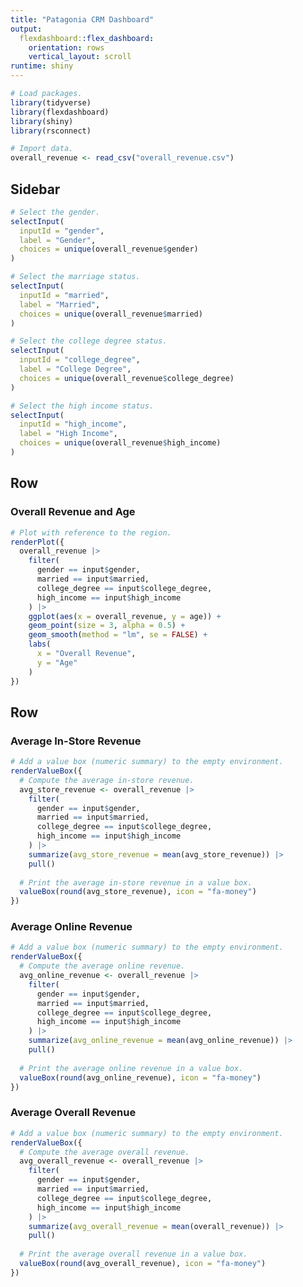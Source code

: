 ```yaml
---
title: "Patagonia CRM Dashboard"
output: 
  flexdashboard::flex_dashboard:
    orientation: rows
    vertical_layout: scroll
runtime: shiny
---
```


```r
# Load packages.
library(tidyverse)
library(flexdashboard)
library(shiny)
library(rsconnect)

# Import data.
overall_revenue <- read_csv("overall_revenue.csv")
```

Sidebar {.sidebar}
------------------------------------------

```r
# Select the gender.
selectInput(
  inputId = "gender",
  label = "Gender",
  choices = unique(overall_revenue$gender)
)

# Select the marriage status.
selectInput(
  inputId = "married",
  label = "Married",
  choices = unique(overall_revenue$married)
)

# Select the college degree status.
selectInput(
  inputId = "college_degree",
  label = "College Degree",
  choices = unique(overall_revenue$college_degree)
)

# Select the high income status.
selectInput(
  inputId = "high_income",
  label = "High Income",
  choices = unique(overall_revenue$high_income)
)
```

Row
------------------------------------------

### Overall Revenue and Age

```r
# Plot with reference to the region.
renderPlot({
  overall_revenue |> 
    filter(
      gender == input$gender, 
      married == input$married, 
      college_degree == input$college_degree, 
      high_income == input$high_income
    ) |>
    ggplot(aes(x = overall_revenue, y = age)) +
    geom_point(size = 3, alpha = 0.5) +
    geom_smooth(method = "lm", se = FALSE) +
    labs(
      x = "Overall Revenue",
      y = "Age"
    )
})
```

Row
------------------------------------------

### Average In-Store Revenue

```r
# Add a value box (numeric summary) to the empty environment.
renderValueBox({
  # Compute the average in-store revenue.
  avg_store_revenue <- overall_revenue |> 
    filter(
      gender == input$gender, 
      married == input$married, 
      college_degree == input$college_degree, 
      high_income == input$high_income
    ) |>
    summarize(avg_store_revenue = mean(avg_store_revenue)) |> 
    pull()
  
  # Print the average in-store revenue in a value box.
  valueBox(round(avg_store_revenue), icon = "fa-money")
})
```

### Average Online Revenue

```r
# Add a value box (numeric summary) to the empty environment.
renderValueBox({
  # Compute the average online revenue.
  avg_online_revenue <- overall_revenue |> 
    filter(
      gender == input$gender, 
      married == input$married, 
      college_degree == input$college_degree, 
      high_income == input$high_income
    ) |>
    summarize(avg_online_revenue = mean(avg_online_revenue)) |> 
    pull()
  
  # Print the average online revenue in a value box.
  valueBox(round(avg_online_revenue), icon = "fa-money")
})
```

### Average Overall Revenue

```r
# Add a value box (numeric summary) to the empty environment.
renderValueBox({
  # Compute the average overall revenue.
  avg_overall_revenue <- overall_revenue |> 
    filter(
      gender == input$gender, 
      married == input$married, 
      college_degree == input$college_degree, 
      high_income == input$high_income
    ) |>
    summarize(avg_overall_revenue = mean(overall_revenue)) |> 
    pull()
  
  # Print the average overall revenue in a value box.
  valueBox(round(avg_overall_revenue), icon = "fa-money")
})
```

